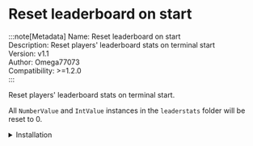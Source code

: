 # Reset leaderboard on start

:::note[Metadata]
	Name: Reset leaderboard on start <br/>
	Description: Reset players' leaderboard stats on terminal start <br/>
	Version: v1.1 <br/>
	Author: Omega77073 <br/>
	Compatibility: >=1.2.0 <br/>
:::

Reset players' leaderboard stats on terminal start.

All `NumberValue` and `IntValue` instances in the `leaderstats` folder will be reset to 0.

<details>
	<summary>Installation</summary>
	
    1. Get the [model]("https://create.roblox.com/store/asset/111610013059902")
    2. Place the model in `Terminal > Addons`
    3. Load the addon in the server file using `wrapper:AddAddon(script.Parent.Addons.ResetLeaderboardOnStart)`
</details>


